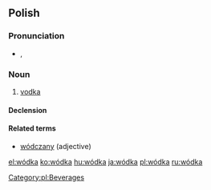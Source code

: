 ==Polish==

===Pronunciation===
* {{IPA|[ˈvutka]|lang=pl}}, {{audio|pl-wódka.ogg|audio}}

===Noun===
{{infl|pl|noun|g=f}}

# [[vodka]]

====Declension====
{{pl-decl-noun-ka|wód}}

====Related terms====
* [[wódczany]] (adjective)

[[Category:pl:Beverages]]

[[el:wódka]]
[[ko:wódka]]
[[hu:wódka]]
[[ja:wódka]]
[[pl:wódka]]
[[ru:wódka]]
